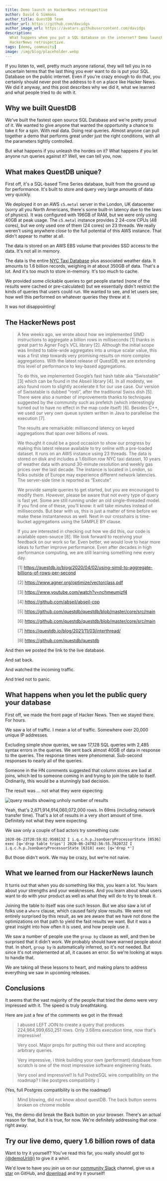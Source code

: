 ```yaml
---
title: Demo launch on HackerNews retrospective
author: David G Simmons
author_title: QuestDB Team
author_url: https://github.com/davidgs
author_image_url: https://avatars.githubusercontent.com/davidgs
description:
  What happens when you put a SQL database on the internet? Demo launch on
  HackerNews retrospective.
tags: [demo, community]
image: /img/blog/placeholder.webp
---
```



If you listen to, well, pretty much anyone rational, they will tell you in no
uncertain terms that the last thing you ever want to do is put your SQL Database
on the public internet. Even if you're crazy enough to do that, you certainly
should never post the address to it on a place like Hacker News. We did it
anyway, and this post describes why we did it, what we learned and what people
tried to do with it.

<!-- truncate -->

## Why we built QuestDB

We've built the fastest open source SQL Database and we're pretty proud of it.
We wanted to give anyone that wanted the opportunity a chance to take it for a
spin. With real data. Doing real queries. Almost anyone can pull together a demo
that performs great under just the right conditions, with all the parameters
tightly controlled.

But what happens if you unleash the hordes on it? What happens if you let anyone
run queries against it? Well, we can tell you, now.

## What makes QuestDB unique?

First off, it's a SQL-based Time Series database, built from the ground up for
performance. It's built to store and query very large amounts of data very
quickly.

We deployed it on an AWS `c5.metal` server in the London, UK datacenter (sorry
all you North Americans, there's some built-in latency due to the laws of
physics). It was configured with 196GB of RAM, but we were only using 40GB at
peak usage. The `c5.metal` instance provides 2 24-core CPUs (48 cores), but we
only used one of them (24 cores) on 23 threads. We really weren't using anywhere
_close_ to the full potential of this AWS instance. That didn't appear to matter
at all.

The data is stored on an AWS EBS volume that provides SSD access to the data.
It's not all in memory.

The data is the entire
[NYC Taxi Database](https://www1.nyc.gov/site/tlc/about/tlc-trip-record-data.page)
plus associated weather data. It amounts to 1.6 billion records, weighing in at
about 350GB of data. That's a lot. And it's too much to store in-memory. It's
too much to cache.

We provided some clickable queries to get people started (none of the results
were cached or pre-calculated) but we essentially didn't restrict the kinds of
queries that users could run. We wanted to see, and let users see, how well this
performed on whatever queries they threw at it.

It was not disappointing!

## The HackerNews post

> A few weeks ago, we wrote about how we implemented SIMD instructions to
> aggregate a billion rows in milliseconds [1] thanks in great part to Agner
> Fog’s VCL library [2]. Although the initial scope was limited to table-wide
> aggregates into a unique scalar value, this was a first step towards very
> promising results on more complex aggregations. With the latest release of
> QuestDB, we are extending this level of performance to key-based aggregations.
>
> To do this, we implemented Google’s fast hash table aka “Swisstable” [3] which
> can be found in the Abseil library [4]. In all modesty, we also found room to
> slightly accelerate it for our use case. Our version of Swisstable is dubbed
> “rosti”, after the traditional Swiss dish [5]. There were also a number of
> improvements thanks to techniques suggested by the community such as prefetch
> (which interestingly turned out to have no effect in the map code itself) [6].
> Besides C++, we used our very own queue system written in Java to parallelise
> the execution [7].
>
> The results are remarkable: millisecond latency on keyed aggregations that
> span over billions of rows.
>
> We thought it could be a good occasion to show our progress by making this
> latest release available to try online with a pre-loaded dataset. It runs on
> an AWS instance using 23 threads. The data is stored on disk and includes a
> 1.6billion row NYC taxi dataset, 10 years of weather data with around
> 30-minute resolution and weekly gas prices over the last decade. The instance
> is located in London, so folks outside of Europe may experience different
> network latencies. The server-side time is reported as “Execute”.
>
> We provide sample queries to get started, but you are encouraged to modify
> them. However, please be aware that not every type of query is fast yet. Some
> are still running under an old single-threaded model. If you find one of
> these, you’ll know: it will take minutes instead of milliseconds. But bear
> with us, this is just a matter of time before we make these instantaneous as
> well. Next in our crosshairs is time-bucket aggregations using the SAMPLE BY
> clause.
>
> If you are interested in checking out how we did this, our code is available
> open-source [8]. We look forward to receiving your feedback on our work so
> far. Even better, we would love to hear more ideas to further improve
> performance. Even after decades in high performance computing, we are still
> learning something new every day.
>
> [1]
> https://questdb.io/blog/2020/04/02/using-simd-to-aggregate-billions-of-rows-per-second
>
> [2] https://www.agner.org/optimize/vectorclass.pdf
>
> [3] https://www.youtube.com/watch?v=nchmeumjzf4
>
> [4] https://github.com/abseil/abseil-cpp
>
> [5] https://github.com/questdb/questdb/blob/master/core/src/main
>
> [6] https://github.com/questdb/questdb/blob/master/core/src/main
>
> [7] https://questdb.io/blog/2021/11/03/interthread/
>
> [8] https://github.com/questdb/questdb

And then we posted the link to the live database.

And sat back.

And watched the incoming traffic.

And tried not to panic.

## What happens when you let the public query your database

First off, we made the front page of Hacker News. Then we stayed there. For
hours.

We saw a lot of traffic. I mean a lot of traffic. Somewhere over 20,000 unique
IP addresses.

Excluding simple show queries, we saw 17,128 SQL queries with 2,485 syntax
errors in the queries. We sent back almost 40GB of data in response to the
queries. The response times were phenomenal. Sub-second responses to nearly all
of the queries.

Someone in the HN comments suggested that column stores are bad at joins, which
led to someone coming in and trying to join the table to itself. Ordinarily,
this would be a stunningly bad decision.

The result was ... not what they were expecting:

![query results showing unholy number of results](/img/blog/2020-07-01/join.webp)

Yeah, that's 2,671,914,914,060,072,000 rows. In 69ms (including network transfer
time). That's a lot of results in a very short amount of time. Definitely not
what they were expecting.

We saw only a couple of bad actors try something cute:

```log
2020-06-23T20:59:02.958813Z I i.q.c.h.p.JsonQueryProcessorState [8536] exec [q='drop table trips'] 2020-06-24T02:56:55.782072Z I i.q.c.h.p.JsonQueryProcessorState [6318] exec [q='drop *']
```

But those didn't work. We may be crazy, but we're not naive.

## What we learned from our HackerNews launch

It turns out that when you do something like this, you learn a lot. You learn
about your strengths and your weaknesses. And you learn about what users want to
do with your product as well as what they will do to try to break it.

Joining the table to itself was one such lesson. But we also saw a lot of folks
use a `where` clause, which caused fairly slow results. We were not entirely
surprised by this result, as we are aware that we have not done the
optimizations on that path to yield the fast results we want. But it was a great
insight into how often it is used, and how people use it.

We saw a number of people use the `group by` clause as well, and then be
surprised that it didn't work. We probably should have warned people about that.
In short, `group by` is automatically inferred, so it's not needed. But since
it's not implemented at all, it causes an error. So we're looking at ways to
handle that.

We are taking all these lessons to heart, and making plans to address everything
we saw in upcoming releases.

## Conclusions

It seems that the vast majority of the people that tried the demo were very
impressed with it. The speed is truly breathtaking.

Here are just a few of the comments we got in the thread:

> I abused LEFT JOIN to create a query that produces 224,964,999,650,251 rows.
> Only 3.68ms execution time, now that's impressive!

> Very cool. Major props for putting this out there and accepting arbitrary
> queries.

> Very impressive, i think building your own (performant) database from scratch
> is one of the most impressive software engineering feats.

> Very cool and impressive!! Is full PostreSQL wire compatibility on the
> roadmap? I like postgres compatibility :)

(Yes, full Postgres compatibility is on the roadmap!)

> Mind blowing, did not know about questDB. The back button seems broken on
> chrome mobile

Yes, the demo did break the Back button on your browser. There's an actual
reason for that, but it is true, for now. We're definitely addressing that one
right away.

## Try our live demo, query 1.6 billion rows of data

Want to try it yourself? You've read this far, you really should! got to
[{@demoUrl@}]({@demoUrl@}) to give it a whirl.

We'd love to have you join us on our [community Slack]({@slackUrl@}) channel,
give us a [star](https://github.com/questdb/questdb) on GitHub, and
[download](/get-questdb) and try it yourself!
